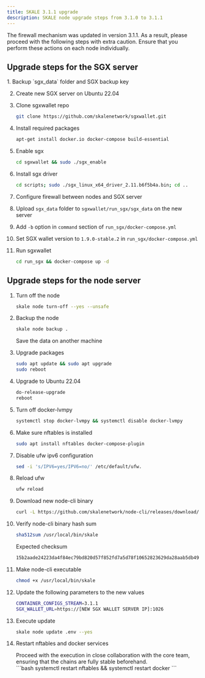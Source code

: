 ```yaml
---
title: SKALE 3.1.1 upgrade
description: SKALE node upgrade steps from 3.1.0 to 3.1.1
---
```


<Aside type="caution">
The firewall mechanism was updated in version 3.1.1. As a result, please proceed with the following steps with extra caution. Ensure that you perform these actions on each node individually.
</Aside>

## Upgrade steps for the SGX server

<Steps>
1. Backup `sgx_data` folder and SGX backup key

2. Create new SGX server on Ubuntu 22.04

3. Clone sgxwallet repo
    ```bash
    git clone https://github.com/skalenetwork/sgxwallet.git
    ```

4. Install required packages
    ```bash 
    apt-get install docker.io docker-compose build-essential
    ```

5. Enable sgx
    ```bash
    cd sgxwallet && sudo ./sgx_enable
    ```

6. Install sgx driver
    ```bash
    cd scripts; sudo ./sgx_linux_x64_driver_2.11.b6f5b4a.bin; cd ..
    ```
7. Configure firewall between nodes and SGX server

8. Upload `sgx_data` folder to `sgxwallet/run_sgx/sgx_data` on the new server

9. Add `-b` option in `command` section of `run_sgx/docker-compose.yml`

9. Set SGX wallet version to `1.9.0-stable.2` in `run_sgx/docker-compose.yml`

10. Run sgxwallet
    ```bash
    cd run_sgx && docker-compose up -d
    ```
</Steps>


## Upgrade steps for the node server

<Steps>

1. Turn off the node

    ```bash
    skale node turn-off --yes --unsafe
    ```

2. Backup the node
    ```bash
    skale node backup .
    ```
    Save the data on another machine

3. Upgrade packages

    ```bash
    sudo apt update && sudo apt upgrade
    sudo reboot
    ```

4. Upgrade to Ubuntu 22.04
    ```bash
    do-release-upgrade
    reboot
    ```

5. Turn off docker-lvmpy
    ``` bash
    systemctl stop docker-lvmpy && systemctl disable docker-lvmpy
    ```

6. Make sure nftables is installed
    ```bash
    sudo apt install nftables docker-compose-plugin
    ```

7. Disable ufw ipv6 configuration
    ```bash
    sed -i 's/IPV6=yes/IPV6=no/' /etc/default/ufw.
    ```

8. Reload ufw
    ```bash
    ufw reload
    ```

9. Download new node-cli binary

    ```bash
    curl -L https://github.com/skalenetwork/node-cli/releases/download/2.6.0/skale-2.6.0-Linux-x86_64 > /usr/local/bin/skale
    ```

10. Verify node-cli binary hash sum

    ```bash
    sha512sum /usr/local/bin/skale
    ```
    Expected checksum

    ```bash
    15b2aade24223da4f84ec79bd820d57f852fd7a5d78f10652823629da28aab5db49a5815a2be0c894bb00b99324b00b7d9da2ab1518ddc11f304378af54b427c
    ```

11. Make node-cli executable
    ```bash
    chmod +x /usr/local/bin/skale
    ```

12. Update the following parameters to the new values
    ```bash
    CONTAINER_CONFIGS_STREAM=3.1.1
    SGX_WALLET_URL=https://[NEW SGX WALLET SERVER IP]:1026
    ```

13. Execute update
    ```bash
    skale node update .env --yes
    ```

14. Restart nftables and docker services
    <Aside type="caution">
    Proceed with the execution in close collaboration with the core team, ensuring that the chains are fully stable beforehand.
    </Aside>
    ```bash
    systemctl restart nftables && systemctl restart docker
    ```
</Steps>
